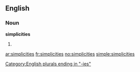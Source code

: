 ==English==

===Noun===
'''simplicities'''

# {{plural of|[[simplicity]]}}

[[Category:English plurals ending in "-ies"]]

[[ar:simplicities]]
[[fr:simplicities]]
[[no:simplicities]]
[[simple:simplicities]]
